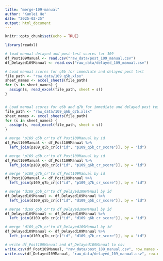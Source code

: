 ```yaml
---
title: "merge-109-manual"
author: "Kunlei He"
date: "2025-02-25"
output: html_document
---
```


```r
knitr::opts_chunk$set(echo = TRUE)
```

```r
library(readxl)
```

```r
# load manual delayed and post-test scores for 109
df_Post109Manual <- read.csv("raw_data/post_109_manual.csv")
df_Delayed109Manual <- read.csv("raw_data/delayed_109_manual.csv")
```

```r
# Load manual scores for q5b for immediate and delayed post test
file_path <- "raw_data/109_q5b.xlsx"
sheet_names <- excel_sheets(file_path)
for (s in sheet_names) {
  assign(s, read_excel(file_path, sheet = s))
}


# Load manual scores for q6b and q7b for immediate and delayed post test
file_path <- "raw_data/109_q6b_q7b.xlsx"
sheet_names <- excel_sheets(file_path)
for (s in sheet_names) {
  assign(s, read_excel(file_path, sheet = s))
}
```

```r
# merge 'p109_q5b_cr'to df_Post109Manual by id
df_Post109Manual <- df_Post109Manual %>%
  left_join(p109_q5b_cr[c("id", "p109_q5b_cr_score")], by = "id")

# merge 'p109_q6b_cr'to df_Post109Manual by id
df_Post109Manual <- df_Post109Manual %>%
  left_join(p109_q6b_cr[c("id", "p109_q6b_cr_score")], by = "id")

# merge 'p109_q7b_cr'to df_Post109Manual by id
df_Post109Manual <- df_Post109Manual %>%
  left_join(p109_q7b_cr[c("id", "p109_q7b_cr_score")], by = "id")
```

```r
# merge 'd109_q5b_cr'to df_Delayed109Manual by id
df_Delayed109Manual <- df_Delayed109Manual %>%
  left_join(d109_q5b_cr[c("id", "d109_q5b_cr_score")], by = "id")

# merge 'd109_q6b_cr'to df_Delayed109Manual by id
df_Delayed109Manual <- df_Delayed109Manual %>%
  left_join(d109_q6b_cr[c("id", "d109_q6b_cr_score")], by = "id")

# merge 'd109_q7b_cr'to df_Delayed109Manual by id
df_Delayed109Manual <- df_Delayed109Manual %>%
  left_join(d109_q7b_cr[c("id", "d109_q7b_cr_score")], by = "id")
```

```r
# write df_Post109Manual and df_Delayed109Manual to csv
write.csv(df_Post109Manual, "raw_data/post_109_manual.csv", row.names = FALSE)
write.csv(df_Delayed109Manual, "raw_data/delayed_109_manual.csv", row.names = FALSE)
```

